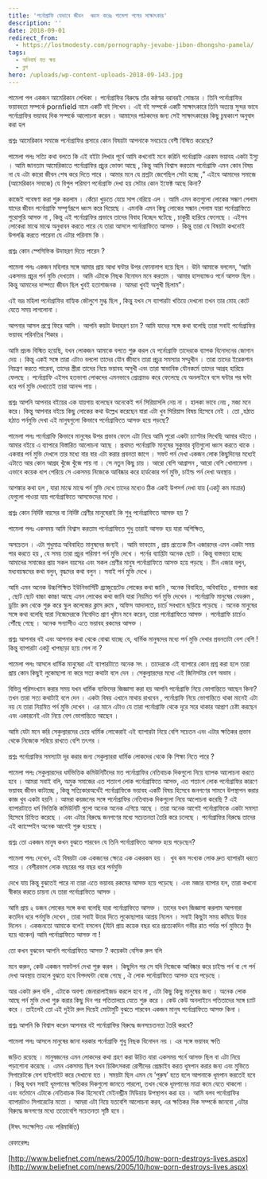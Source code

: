 ```yaml
---
title: 'পর্নোগ্রাফি যেভাবে জীবন  ধ্বংস করেঃ পামেলা পলের সাক্ষাৎকার'
description: ''
date: 2018-09-01
redirect_from:
  - https://lostmodesty.com/pornography-jevabe-jibon-dhongsho-pamela/
tags:
  - অনিবার্য যত ক্ষয়
  - ব্লগ
hero: /uploads/wp-content-uploads-2018-09-143.jpg
---
```


পামেলা পল একজন আমেরিকান লেখিকা । পর্নোগ্রাফির বিরুদ্ধে তাঁর কন্ঠস্বর বরাবরই সোচ্চার । তিনি পর্নোগ্রাফির ভয়াবহতা সম্পর্কে pornfield নামে একটি বই লিখেন । এই বই সম্পর্কে একটি সাক্ষাৎকারে তিনি অত্যন্ত সুন্দর ভাবে পর্নোগ্রাফির ভয়াবহ দিক সম্পর্কে আলোচনা করেন । আমাদের পাঠকদের জন্য সেই সাক্ষাৎকারের কিছু চুম্বকাংশ অনুবাদ করা হল

প্রশ্নঃ আমেরিকান সমাজে পর্নোগ্রাফির প্রসারে কোন বিষয়টা আপনাকে সবচেয়ে বেশী বিস্মিত করেছে?

পামেলা পলঃ সত্যি কথা বলতে কি এই বইটা লিখার পূর্বে আমি কখনোই মনে করিনি পর্নোগ্রাফি এরকম ভয়াবহ একটা ইস্যু । আমি জানতাম আমেরিকাতে পর্নোগ্রাফির প্রচুর ভোক্তা আছে , কিন্তু আমি বিশ্বাস করতাম পর্নোগ্রাফি এমন কোন বিষয় না যে এটা কারো জীবন শেষ করে দিতে পারে । আমার মনে যে প্রশ্নটা জেগেছিল সেটা হচ্ছে ,” এইযে আমাদের সমাজে (আমেরিকান সমাজে) যে বিপুল পরিমাণ পর্নোগ্রাফি দেখা হয় সেটার কোন ইফেক্ট আছে কিনা?

কাজেই গবেষণা করা শুরু করলাম । কেঁচো খুড়তে যেয়ে সাপ বেরিয়ে এল । আমি এমন কতগুলো লোকের সন্ধাণ পেলাম যাদের জীবন পর্নোগ্রাফি সম্পূর্ণরূপে ধ্বংস করে দিয়েছে । এমনকি এমন কিছু লোকের সন্ধান পেলাম যারা পর্নোগ্রাফিতে পুরোপুরি আসক্ত না , কিন্তু এই পর্নোগ্রাফির প্রভাবে তাদের বিবাহ বিচ্ছেদ ঘটেছে , চাকুরী হারিয়ে ফেলেছে । এইসব লোকেরা মাঝে মাঝে অনুধাবন করতে পারে যে তারা আসলে পর্নোগ্রাফিতে আসক্ত । কিন্তু তারা যে বিষয়টা কখনোই উপলব্ধি করতে পারেনা যে এটার পরিনাম কি ।

প্রশ্নঃ কোন স্পেসিফিক উদাহরণ দিতে পারেন ?

পামেলা পলঃ একজন মহিলার সঙ্গে আমার প্রায় আধা ঘন্টার উপর ফোনালাপ হয়ে ছিল । উনি আমাকে বললেন, ‘আমি একসময় প্রচুর পর্ন মুভি দেখতাম । আমি এটাকে নিছক বিনোদন মনে করতাম । আমার হাসব্যান্ডও পর্নে আসক্ত ছিল । কিন্তু আমাদের দাম্পত্য জীবন ছিল খুবই হতাশাজনক । আমরা খুবই অসুখী ছিলাম”।

এই ভদ্র মহিলা পর্নোগ্রাফির বাহ্যিক জৌলুশে মুগ্ধ ছিল , কিন্তু যখন সে ব্যাপারটা খতিয়ে দেখলো তখন তার মোহ কেটে যেতে সময় লাগলোনা ।

আপনার আসল প্রশ্নে ফিরে আসি । আপনি কয়টা উদাহরণ চান ? আমি যাদের সঙ্গে কথা বলেছি তারা সবাই পর্নোগ্রাফির ভয়াবহ পরিনতির শিকার ।

আমি প্রচন্ড বিস্মিত হয়েছি, যখন লোকজন আমাকে বলতে শুরু করল যে পর্নোগ্রাফি তাদেরকে ব্যাপক বিনোদনের জোগান দেয় । কিন্তু একই সঙ্গে তারা এটাও বললো তাদের যৌন জীবনে তারা প্রচুর সমস্যার সম্মুখীন । তারা তাদের ইরেকশান নিয়ন্ত্রণ করতে পারেনা, তাদের স্ত্রীরা তাদের নিয়ে ভয়াবহ অসুখী এবং তারা স্বাভাবিক যৌনকর্মে তাদের আগ্রহ হারিয়ে ফেলছে । পর্নোগ্রাফি এইসব হতভাগা লোকদের এমনভাবে প্রোগ্রামড করে ফেলেছে যে অনলাইনে বসে ঘন্টার পর ঘন্টা ধরে পর্ন মুভি দেখাতেই তারা আনন্দ পায় ।

প্রশ্নঃ আপনি আপনার বইয়ের এক যায়গায় বলেছেন অনেকেই পর্ন সিরিয়াসলি নেয় না । হালকা ভাবে নেয় , মজা মনে করে। কিন্তু আপনার বইয়ে কিছু লোকের কথা উল্লেখ করেছেন যারা এটা খুব সিরিয়াস বিষয় হিসেবে নেই । তো ,হঠাত হঠাত পর্নমুভি দেখা এই মানুষগুলো কিভাবে পর্নোগ্রাফিতে আসক্ত হয়ে পড়ছে?

পামেলা পলঃ পর্নোগ্রাফি কিভাবে মানুষের উপর প্রভাব ফেলে এটা নিয়ে আমি পুরো একটা চ্যাপ্টার লিখেছি আমার বইতে । আমার বইয়ে এ ব্যাপারে বিস্তারিত আলোচনা আছে । প্রথমত পর্নোগ্রাফি মানুষের সুকুমার বৃত্তিগুলো ধ্বংস করতে থাকে । একবার পর্ন মুভি দেখলে তার মধ্যে বার বার এটা করার প্রবনতা জাগে । সফট পর্ন দেখা একজন লোক কিছুদিনের মধ্যেই এটাতে আর কোন আগ্রহ খুঁজে খুঁজে পায় না । সে নতুন কিছু চায় । আরো বেশি আগ্রাসন , আরো বেশি খোলামেলা । এভাবে কয়েক ধাপ পেরিয়ে সে একসময় নিজেকে আবিষ্কার করে হার্ডকোর পর্ন মুভি, চাইল্ড পর্ন দেখা অবস্থায় ।

আশঙ্কার কথা হল , যারা মাঝে মাঝে পর্ন মুভি দেখে তাদের মধ্যেও ঠিক একই উপসর্গ দেখা যায় (একটু কম মাত্রার) যেগুলো পাওয়া যায় পর্নোগ্রাফিতে আসক্তেদের মধ্যে ।

প্রশ্নঃ কোন নির্দিষ্ট বয়সের বা নির্দিষ্ট শ্রেণীর মানুষেরাই কি শুধু পর্নোগ্রাফিতে আসক্ত হয় ?

পামেলা পলঃ একসময় আমি বিশ্বাস করতাম পর্নোগ্রাফিতে শুধু তারাই আসক্ত হয় যারা অশিক্ষিত,

অসচেতন । এটা শুধুমাত্র অবিবাহিত মানুষদের জন্যই । আমি ভাবতাম , প্রায় প্রত্যেক টিন এজারদের এমন একটা সময় পার করতে হয় , যে সময় তারা প্রচুর পরিমাণ পর্ন মুভি দেখে । পর্নের ব্যাপ্তিটা অনেক ছোট । কিন্তু বাস্তবতা হচ্ছে আমাদের সমাজের প্রায় সকল বয়সের এবং সকল শ্রেণীর মানুষ পর্নোগ্রাফিতে আসক্ত হয়ে পড়ছে । টিন এজার বলুন, মধ্যবয়স্কদের কথা বলুন, বৃদ্ধদের কথা বলুন । সবাই পর্ন মুভি দেখে ।

আমি এমন অনেক উচ্চশিক্ষিত ইউনিভার্সিটি গ্র্যাজুয়েটেড লোকের কথা জানি , অনেক বিবাহিত, অবিবাহিত , বাগদান করা , ছোট ছোট বাচ্চা কাচ্চা আছে এমন লোকের কথা জানি যারা নিয়মিত পর্ন মুভি দেখেন । পর্নোগ্রাফি মানুষের বেডরুম , ড্রয়িং রুম থেকে শুরু করে স্কুল কলেজের ক্লাস রুমে , অফিস আদালতে, চার্চে সবখানে ছড়িয়ে পড়েছে । অনেক মানুষের সঙ্গে কথা বলেছি যারা নিজেদেরকে নিবেদিত প্রাণ খৃষ্টান মনে করেন, তারা পর্নোগ্রাফিতে আসক্ত । পর্নোগ্রাফি চার্চেও পৌঁছে গেছে । অনেক সন্যাসীও এতে ভয়াবহ রকমের আসক্ত ।

প্রশ্নঃ আপনার বই এবং আপনার কথা থেকে বোঝা যাচ্ছে যে, ধার্মিক মানুষদের মধ্যে পর্ন মুভি দেখার প্রবনতাটা বেশ বেশি ! কিন্তু ব্যাপারটা একটু খাপছাড়া হয়ে গেল না ?

পামেলা পলঃ আসলে ধার্মিক মানুষেরা এই ব্যাপারটাতে অনেক সৎ । তাদেরকে এই ব্যাপারে কোন প্রশ্ন করা হলে তারা প্রায় কোন কিছুই লুকোছাপা না করে সত্য কথাটা বলে দেন । সেকুল্যারদের মধ্যে এই জিনিসটার বেশ অভাব ।

বিভিন্ন পরিসংখ্যান করার সময় যখন ধার্মিক ব্যক্তিদের জিজ্ঞাসা করা হয় আপনি পর্নোগ্রাফি নিয়ে ভোগান্তিতে আছেন কিনা? তখন তারা সত্য কথাটাই বলে দেন । একটা বিষয় এখানে মাথায় রাখবেন , পর্নোগ্রাফি নিয়ে ভোগান্তিতে থাকা মানেই এটা নয় যে তারা নিয়মিত পর্ন মুভি দেখেন । এর মানে এটাও যে তারা পর্নোগ্রাফি থেকে দূরে সরে থাকার আপ্রাণ চেষ্টা করছেন এবং একারনেই এটা নিয়ে বেশ ভোগান্তিতে আছেন ।

আমি যেটা মনে করি সেকুল্যারদের চেয়ে ধার্মিক লোকেরাই এই ব্যাপারটা নিয়ে বেশি সচেতন এবং এটার ক্ষতিকর প্রভাব থেকে নিজেকে সরিয়ে রাখতে বেশি তৎপর ।

প্রশ্নঃ পর্নোগ্রাফির সমস্যাটা দূর করার জন্য সেকুল্যাররা ধার্মিক লোকদের থেকে কি শিক্ষা নিতে পারে ?

পামেলা পলঃ সেকুল্যারদের ধর্মভিত্তিক কমিউনিটিদের মত পর্নোগ্রাফির নেতিবাচক দিকগুলো নিয়ে ব্যাপক আলোচনা করতে হবে । আমরা সবাই বলি, অমুক সমাজের এত শতাংশ লোক পর্নোগ্রাফিতে আসক্ত, এত শতাংশ লোক পর্নোগ্রাফির কারণে ভয়াবহ জীবন কাটাচ্ছে , কিন্তু সত্যিকারঅর্থেই পর্নোগ্রাফিকে ভয়াবহ একটি বিষয় হিসেবে জনগণের সামনে উপস্থাপন করার কাজ খুব একটা হয়নি । আমরা কয়জনের সঙ্গে পর্নোগ্রাফির নেতিবাচক দিকগুলো নিয়ে আলোচনা করেছি ? এই ব্যাপারটাতে ধর্ম ভিত্তিকি কমিউনিটি গুলো অনেক অনেক এগিয়ে আছে । তারা অনেক আগেই পর্নোগ্রাফিকে একটা সমস্যা হিসেবে চিহ্নিত করেছে । এবং এটার বিরুদ্ধে জনগণের মধ্যে সচেতনতা তৈরি করে চলেছে । পর্নোগ্রাফির বিরুদ্ধে তাদের এই ক্যাম্পেইন অনেক আগেই শুরু হয়েছে ।

প্রশ্নঃ তো একজন মানুষ কখন বুঝতে পারবেন যে তিনি পর্নোগ্রাফিতে আসক্ত হয়ে পড়েছেন?

পামেলা পলঃ দেখেন, এই বিষয়টা এক একজনের ক্ষেত্রে এক একরকম হয় । ­­­­ খুব কম সংখ্যক লোক দ্রুত ব্যাপারটা ধরতে পারে । বেশীরভাগ লোক বছরের পর বছর ধরে পর্নমুভি

দেখে যায় কিন্তু বুঝতেই পারে না তারা এতে ভয়াবহ রকমের আসক্ত হয়ে পড়েছে । এবং মজার ব্যাপার হল, তারা কখনো স্বীকার করতে চায়না যে তারা পর্নোগ্রাফিতে আসক্ত ।

আমি প্রায় ২ ডজন লোকের সঙ্গে কথা বলেছি যারা পর্নোগ্রাফিতে আসক্ত । তাদের যখন জিজ্ঞাসা করলাম আপনারা কতদিন ধরে পর্নমুভি দেখেন , তারা সবাই উত্তর দিতে লুকোছাপার আশ্রয় নিলেন । সবাই কিছুটা সময় কমিয়ে উত্তর দিলেন । একজনতো আমাকে বলেই বসলেন (যিনি প্রায় কয়েক বছর ধরে প্রত্যেকদিন গভীর রাত পর্যন্ত পর্ন মুভিতে বুঁদ হয়ে থাকেন) আমি পর্নোগ্রাফিতে আসক্ত না !

তো কখন বুঝবেন আপনি পর্নোগ্রাফিতে আসক্ত ? কয়েকটা বেসিক রুল বলি

মনে করুন, কেউ একজন সফটপর্ন দেখা শুরু করল । কিছুদিন পর সে যদি নিজেকে আবিষ্কার করে চাইল্ড পর্ন বা গে পর্ন দেখা অবস্থায় তাহলে বুঝতে হবে বিপদঘন্টা বেজে গেছে , ঐ লোক পর্নোগ্রাফিতে আসক্ত হয়ে পড়েছে ।

আর একটা রুল বলি , এটাকে অবশ্য জেনারালাইজড করলে হবে না , এটা কিছু কিছু মানুষের জন্য । অনেক লোক আছে পর্ন মুভি দেখা শুরু করার কিছু দিন পর পতিতালয়ে যেতে শুরু করে । কেউ কেউ অনলাইনে পতিতাদের সঙ্গে চ্যাট করে । তাইলেই তো এই দুইটা রুল দিয়েই মোটামুটি বুঝতে পারবেন একজন মানুষ পর্নোগ্রাফিতে আসক্ত কিনা ।

প্রশ্নঃ আপনি কি বিশ্বাস করেন আপনার বই পর্নোগ্রাফির বিরুদ্ধে জনসচেতনতা তৈরি করবে?

পামেলা পলঃ আসলে মানুষের জানা দরকার পর্নোগ্রাফি শুধু নিছক বিনোদন নয় । এর সঙ্গে ভয়াবহ ক্ষতি

জড়িত রয়েছে । মানুষজনের এমন লোকদের কথা গ্রহণ করা উচিত যারা একসময় পর্নে আসক্ত ছিল বা এটা নিয়ে পড়াশোনা করেছে । এমন একসময় ছিল যখন চিকিৎসকরা রোগীদের প্রেস্ক্রাইব করত ধূমপান করার জন্য এবং মুভিতে সিগারেটকে বেশ হাইলাইট করে দেখানো হত । সময়টা ছিল এমন যে ‘পুরুষ’ হতে হলে আপনাকে ধূমপান করতেই হবে । কিন্তু যখন সবাই ধূমপানের ক্ষতিকর দিকগুলো জানতে পারলো, তখন থেকে ধূমপানের মাত্রা কমে যেতে থাকলো । এবং বর্তমানে এটাকে নেতিবাচক দিক হিসেবেই মেইনস্ট্রীম মিডিয়ায় উপস্থাপন করা হয় । আমি বলব পর্নোগ্রাফির ব্যাপারটাও সিগারেটের মতো । আমরা এটা নিয়ে যতবেশি আলোচনা করব, এর ক্ষতিকর দিক সম্পর্কে জানবো ,এটার বিরুদ্ধে জনগণের মধ্যে ততোবেশি সচেতনতা সৃষ্টি হবে ।

(ঈষৎ সংক্ষেপিত এবং পরিমার্জিত)

রেফারেন্সঃ

[http://www.beliefnet.com/news/2005/10/how-porn-destroys-lives.aspx](http://www.beliefnet.com/news/2005/10/how-porn-destroys-lives.aspx)
